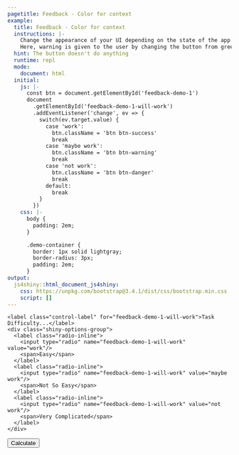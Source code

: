 ```yaml
---
pagetitle: Feedback - Color for context
example:
  title: Feedback - Color for context
  instructions: |-
    Change the appearance of your UI depending on the state of the app.
    Here, warning is given to the user by changing the button from green to yellow to red using Bootstrap's `success`, `warning`, and `danger` states.
  hint: The button doesn't do anything
  runtime: repl
  mode:
    document: html
  initial:
    js: |-
      const btn = document.getElementById('feedback-demo-1')
      document
        .getElementById('feedback-demo-1-will-work')
        .addEventListener('change', ev => {
          switch(ev.target.value) {
            case 'work':
              btn.className = 'btn btn-success'
              break
            case 'maybe work':
              btn.className = 'btn btn-warning'
              break
            case 'not work':
              btn.className = 'btn btn-danger'
              break
            default:
              break
          }
        })
    css: |-
      body {
        padding: 2em;
      }

      .demo-container {
        border: 1px solid lightgray;
        border-radius: 3px;
        padding: 2em;
      }
output:
  js4shiny::html_document_js4shiny:
    css: https://unpkg.com/bootstrap@3.4.1/dist/css/bootstrap.min.css
    script: []
---
```

<div><!--for pandoc-->
<div class="demo-container">
  <div id="feedback-demo-1-will-work" class="form-group shiny-input-radiogroup shiny-input-container shiny-input-container-inline">
    <label class="control-label" for="feedback-demo-1-will-work">Task Difficulty...</label>
    <div class="shiny-options-group">
      <label class="radio-inline">
        <input type="radio" name="feedback-demo-1-will-work" value="work"/>
        <span>Easy</span>
      </label>
      <label class="radio-inline">
        <input type="radio" name="feedback-demo-1-will-work" value="maybe work"/>
        <span>Not So Easy</span>
      </label>
      <label class="radio-inline">
        <input type="radio" name="feedback-demo-1-will-work" value="not work"/>
        <span>Very Complicated</span>
      </label>
    </div>
  </div>
  
  <button id="feedback-demo-1" class="btn btn-default">Calculate</button>
</div>
</div><!--for pandoc-->
